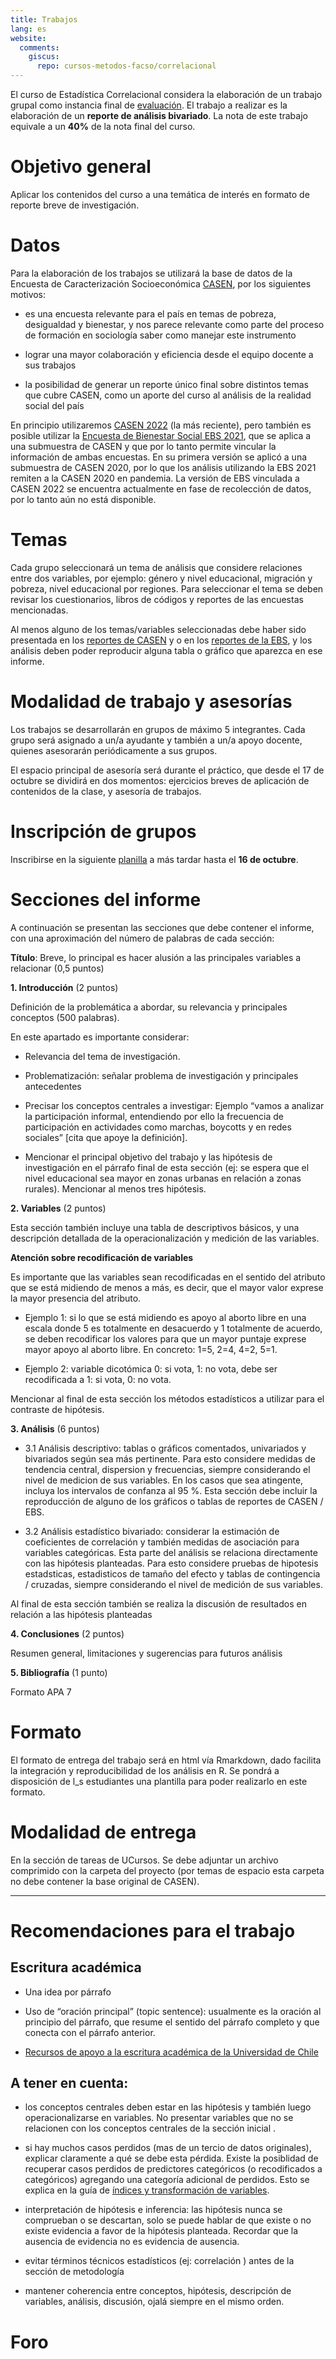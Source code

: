 ```yaml
---
title: Trabajos
lang: es
website:
  comments:
    giscus:
      repo: cursos-metodos-facso/correlacional
---
```


El curso de Estadística Correlacional considera la elaboración de un trabajo grupal como instancia final de [evaluación](/syllabus#evaluación). El trabajo a realizar es la elaboración de un **reporte de análisis bivariado**.
La nota de este trabajo equivale a un **40%** de la nota final del curso.


# Objetivo general

Aplicar los contenidos del curso a una temática de interés en formato de reporte breve de investigación.

# Datos

Para la elaboración de los trabajos se utilizará la base de datos de la Encuesta de Caracterización Socioeconómica [CASEN](https://observatorio.ministeriodesarrollosocial.gob.cl/encuesta-casen), por los siguientes motivos:

  - es una encuesta relevante para el país en temas de pobreza, desigualdad y bienestar, y nos parece relevante como parte del proceso de formación en sociología saber como manejar  este instrumento

  - lograr una mayor colaboración y eficiencia desde el equipo docente a sus trabajos

  - la posibilidad de generar un reporte único final sobre distintos temas que cubre CASEN, como un aporte del curso al análisis de la realidad social del país

En principio utilizaremos [CASEN 2022](https://observatorio.ministeriodesarrollosocial.gob.cl/encuesta-casen-2022) (la más reciente), pero también es posible utilizar la [ Encuesta de Bienestar Social EBS 2021](https://observatorio.ministeriodesarrollosocial.gob.cl/encuesta-bienestar-social), que se aplica a una submuestra de CASEN y que por lo tanto permite vincular la información de ambas encuestas. En su primera versión se aplicó a una submuestra de CASEN 2020, por lo que los análisis utilizando la EBS 2021 remiten a la CASEN 2020 en pandemia. La versión de EBS vinculada a CASEN 2022 se encuentra actualmente en fase de recolección de datos, por lo tanto aún no está disponible.

# Temas

Cada grupo seleccionará un tema de análisis que considere relaciones entre dos variables, por ejemplo: género y nivel educacional, migración y pobreza, nivel educacional por regiones. Para seleccionar el tema se deben revisar los cuestionarios, libros de códigos y reportes de las encuestas mencionadas.

Al menos alguno de los temas/variables seleccionadas debe haber sido presentada en los [reportes de CASEN](https://observatorio.ministeriodesarrollosocial.gob.cl/encuesta-casen-2022) y o en los [reportes de la EBS](https://observatorio.ministeriodesarrollosocial.gob.cl/encuesta-bienestar-social-2021), y los análisis deben poder reproducir alguna tabla o gráfico que aparezca en ese informe.


# Modalidad de trabajo y asesorías

Los trabajos se desarrollarán en grupos de máximo 5 integrantes. Cada grupo será asignado a un/a ayudante y también a un/a apoyo docente, quienes asesorarán periódicamente a sus grupos.

El espacio principal de asesoría será durante el práctico, que desde el 17 de octubre se dividirá en dos momentos: ejercicios breves de aplicación de contenidos de la clase, y asesoría de trabajos.

# Inscripción de grupos

Inscribirse en la siguiente [planilla](https://docs.google.com/spreadsheets/d/1DQ5mUqJnvoPpUO2FjNv-1tKqbSigIhbodoSbnpt_3is/edit#gid=0) a más tardar hasta el **16 de octubre**.


# Secciones del informe 

A continuación se presentan las secciones que debe contener el informe, con una aproximación del número de palabras de cada sección:

**Título**: Breve, lo principal es hacer alusión a las principales variables a relacionar (0,5 puntos)

**1. Introducción** (2 puntos)

Definición de la problemática a abordar, su relevancia y principales conceptos (500 palabras). 

En este apartado es importante considerar:

  - Relevancia del tema de investigación.
  
  - Problematización: señalar problema de investigación y principales antecedentes

  - Precisar los conceptos centrales a investigar: Ejemplo "vamos a analizar la participación informal, entendiendo por ello la frecuencia de participación en actividades como marchas, boycotts y en redes sociales" [cita que apoye la definición].
  
  - Mencionar el principal objetivo del trabajo y las hipótesis de investigación en el párrafo final de esta sección (ej: se espera que el nivel educacional sea mayor en zonas urbanas en relación a zonas rurales). Mencionar al menos tres hipótesis.

**2. Variables** (2 puntos)

Esta sección también incluye una tabla de descriptivos básicos, y una descripción detallada de la operacionalización y medición de las variables.

::: callout-note
**Atención sobre recodificación de variables**
 
Es importante que las variables sean recodificadas en el sentido del atributo que se está midiendo de menos a más, es decir, que el mayor valor exprese la mayor presencia del atributo.

  - Ejemplo 1: si lo que se está midiendo es apoyo al aborto libre en una escala donde 5 es totalmente en desacuerdo y 1 totalmente de acuerdo, se deben recodificar los valores para que un mayor puntaje exprese mayor apoyo al aborto libre. En concreto: 1=5, 2=4, 4=2, 5=1.

  - Ejemplo 2: variable dicotómica 0: si vota, 1: no vota, debe ser recodificada a 1: si vota, 0: no vota.

:::

Mencionar al final de esta sección los métodos estadísticos a utilizar para el contraste de hipótesis.


**3. Análisis** (6 puntos)

- 3.1 Análisis descriptivo: tablas o gráficos comentados, univariados y bivariados según sea más pertinente. Para esto considere medidas de tendencia central, dispersion y frecuencias, siempre considerando el nivel de medicion de sus variables. En los casos que sea atingente, incluya los intervalos de confanza al 95 %. Esta sección debe incluir la reproducción de alguno de los gráficos o tablas de reportes de CASEN / EBS.

- 3.2 Análisis estadístico bivariado: considerar la estimación de coeficientes de correlación y también medidas de asociación para variables categóricas. Esta parte del análisis se relaciona directamente con las hipótesis planteadas. Para esto considere pruebas de hipotesis estadsticas, estadisticos de tamaño del efecto y tablas de contingencia / cruzadas, siempre considerando el nivel de medición de sus variables.

Al final de esta sección también se realiza la discusión de resultados en relación a las hipótesis planteadas

**4. Conclusiones** (2 puntos)

Resumen general, limitaciones y sugerencias para futuros análisis


**5. Bibliografía** (1 punto)

Formato APA 7

# Formato

El formato de entrega del trabajo será en html vía Rmarkdown, dado facilita la integración y reproducibilidad de los análisis en R. Se pondrá a disposición de l_s estudiantes una plantilla para poder realizarlo en este formato.

# Modalidad de entrega

En la sección de tareas de UCursos. Se debe adjuntar un archivo comprimido con la carpeta del proyecto (por temas de espacio esta carpeta no debe contener la base original de CASEN).

---

# Recomendaciones para el trabajo {.tabset}

## Escritura académica

- Una idea por párrafo

- Uso de "oración principal" (topic sentence): usualmente es la oración al principio del párrafo, que resume el sentido del párrafo completo y que conecta con el párrafo anterior.

- [Recursos de apoyo a la escritura académica de la Universidad de Chile](https://aprendizaje.uchile.cl/recursos-para-leer-escribir-y-hablar-en-la-universidad/escribir/)


## A tener en cuenta:

- los conceptos centrales deben estar en las hipótesis y también luego operacionalizarse en variables. No presentar variables que no se relacionen con los conceptos centrales de la sección inicial .

- si hay muchos casos perdidos (mas de un tercio de datos originales), explicar claramente a qué se debe esta pérdida. Existe la posiblidad de recuperar casos perdidos de predictores categóricos (o recodificados a categóricos) agregando una categoría adicional de perdidos. Esto se explica en la guía de [índices y transformación de variables](https://multivariada.netlify.app/assignment/11-code/).

- interpretación de hipótesis e inferencia: las hipótesis nunca se comprueban o se descartan, solo se puede hablar de que existe o no existe evidencia a favor de la hipótesis planteada. Recordar que la ausencia de evidencia no es evidencia de ausencia.

- evitar términos técnicos estadísticos (ej: correlación ) antes de la sección de metodología

- mantener coherencia entre conceptos, hipótesis, descripción de variables, análisis, discusión, ojalá siempre en el mismo orden. 

# Foro


